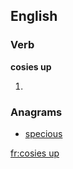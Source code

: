 ==English==

===Verb===
'''cosies up'''

# {{en-third-person singular of|cosy up}}

===Anagrams===
* [[specious#English|specious]]

[[fr:cosies up]]